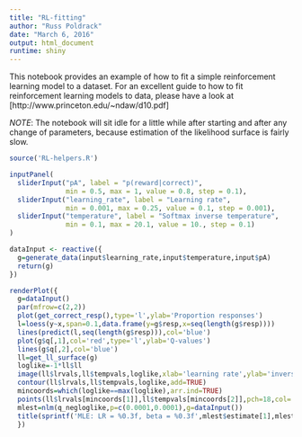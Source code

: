 ```yaml
---
title: "RL-fitting"
author: "Russ Poldrack"
date: "March 6, 2016"
output: html_document
runtime: shiny
---
```


This notebook provides an example of how to fit a simple reinforcement learning model to a dataset. For an excellent guide to how to fit reinforcement learning models to data, please have a look at [http://www.princeton.edu/~ndaw/d10.pdf]

*NOTE*: The notebook will sit idle for a little while after starting and after any change of parameters, because estimation of the likelihood surface is fairly slow.

```r
source('RL-helpers.R')
```



```r
inputPanel(
  sliderInput("pA", label = "p(reward|correct)",
              min = 0.5, max = 1, value = 0.8, step = 0.1),
  sliderInput("learning_rate", label = "Learning rate",
              min = 0.001, max = 0.25, value = 0.1, step = 0.001),
  sliderInput("temperature", label = "Softmax inverse temperature",
              min = 0.1, max = 20.1, value = 10., step = 0.1)
)

dataInput <- reactive({
  g=generate_data(input$learning_rate,input$temperature,input$pA)
  return(g)
})

renderPlot({
  g=dataInput()
  par(mfrow=c(2,2))
  plot(get_correct_resp(),type='l',ylab='Proportion responses')
  l=loess(y~x,span=0.1,data.frame(y=g$resp,x=seq(length(g$resp))))
  lines(predict(l,seq(length(g$resp))),col='blue')
  plot(g$q[,1],col='red',type='l',ylab='Q-values')
  lines(g$q[,2],col='blue')
  ll=get_ll_surface(g)
  loglike=-1*ll$ll
  image(ll$lrvals,ll$tempvals,loglike,xlab='learning rate',ylab='inverse temperature')
  contour(ll$lrvals,ll$tempvals,loglike,add=TRUE)
  mincoords=which(loglike==max(loglike),arr.ind=TRUE)
  points(ll$lrvals[mincoords[1]],ll$tempvals[mincoords[2]],pch=18,col='black')
  mlest=nlm(q_negloglike,p=c(0.0001,0.0001),g=dataInput())
  title(sprintf('MLE: LR = %0.3f, beta = %0.3f',mlest$estimate[1],mlest$estimate[2]))
  })


```
